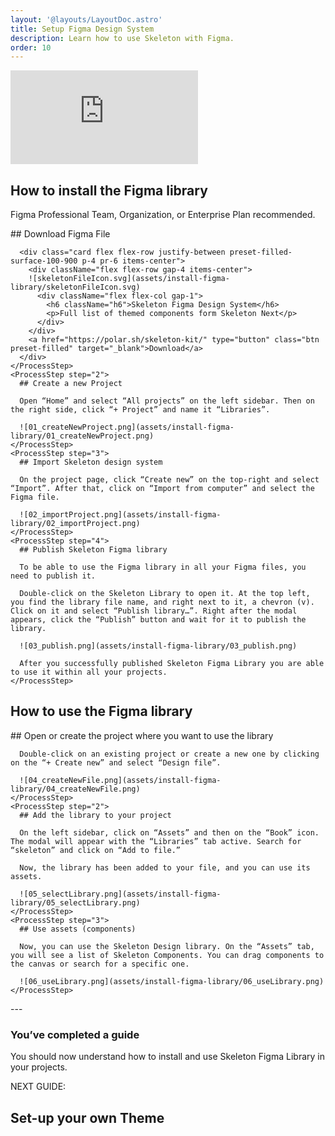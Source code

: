 ```yaml
---
layout: '@layouts/LayoutDoc.astro'
title: Setup Figma Design System
description: Learn how to use Skeleton with Figma.
order: 10
---
```




<iframe
  src="https://iframe.videodelivery.net/5d5bc37ffcf54c9b82e996823bffbb81?mute=true&preload=auto&primaryColor=aliceblue&letterboxColor=aliceblue"
  style="border: none"
  className='aspect-video w-full rounded-container '
  allow="accelerometer; gyroscope; autoplay; encrypted-media; picture-in-picture;"
  allowfullscreen="true"
></iframe>

## How to install the Figma library

Figma <span class="badge preset-filled-primary-200-800">Professional Team</span>,  <span class="badge preset-filled-primary-500">Organization</span>, or  <span class="badge preset-filled-primary-800-200">Enterprise</span> Plan recommended.

<Process>
    <ProcessStep step="1">
      ## Download Figma File

      <div class="card flex flex-row justify-between preset-filled-surface-100-900 p-4 pr-6 items-center">
        <div className="flex flex-row gap-4 items-center">
        ![skeletonFileIcon.svg](assets/install-figma-library/skeletonFileIcon.svg)
          <div className="flex flex-col gap-1">
            <h6 className="h6">Skeleton Figma Design System</h6>
            <p>Full list of themed components form Skeleton Next</p>
          </div>
        </div>
        <a href="https://polar.sh/skeleton-kit/" type="button" class="btn preset-filled" target="_blank">Download</a>
      </div>
    </ProcessStep>
    <ProcessStep step="2">
      ## Create a new Project

      Open “Home” and select “All projects” on the left sidebar. Then on the right side, click “+ Project” and name it “Libraries”.

      ![01_createNewProject.png](assets/install-figma-library/01_createNewProject.png)
    </ProcessStep>
    <ProcessStep step="3">
      ## Import Skeleton design system

      On the project page, click “Create new” on the top-right and select “Import”. After that, click on “Import from computer” and select the Figma file.

      ![02_importProject.png](assets/install-figma-library/02_importProject.png)
    </ProcessStep>
    <ProcessStep step="4">
      ## Publish Skeleton Figma library

      To be able to use the Figma library in all your Figma files, you need to publish it.

      Double-click on the Skeleton Library to open it. At the top left, you find the library file name, and right next to it, a chevron (v). Click on it and select “Publish library…”. Right after the modal appears, click the “Publish” button and wait for it to publish the library.

      ![03_publish.png](assets/install-figma-library/03_publish.png)

      After you successfully published Skeleton Figma Library you are able to use it within all your projects.
    </ProcessStep>
</Process>

## How to use the Figma library

<Process>
    <ProcessStep step="1">
      ## Open or create the project where you want to use the library

      Double-click on an existing project or create a new one by clicking on the “+ Create new” and select “Design file”. 

      ![04_createNewFile.png](assets/install-figma-library/04_createNewFile.png)
    </ProcessStep>
    <ProcessStep step="2">
      ## Add the library to your project

      On the left sidebar, click on “Assets” and then on the “Book” icon. The modal will appear with the “Libraries” tab active. Search for “skeleton” and click on “Add to file.” 

      Now, the library has been added to your file, and you can use its assets.

      ![05_selectLibrary.png](assets/install-figma-library/05_selectLibrary.png)
    </ProcessStep>
    <ProcessStep step="3">
      ## Use assets (components)

      Now, you can use the Skeleton Design library. On the “Assets” tab, you will see a list of Skeleton Components. You can drag components to the canvas or search for a specific one.

      ![06_useLibrary.png](assets/install-figma-library/06_useLibrary.png)
    </ProcessStep>
</Process>
---

### You’ve completed a guide

You should now understand how to install and use Skeleton Figma Library in your projects.

NEXT GUIDE:

## Set-up your own Theme